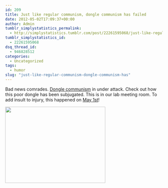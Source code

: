 ```yaml
---
id: 209
title: Just like regular communism, dongle communism has failed
date: 2012-05-02T17:09:37+00:00
author: Admin
tumblr_simplystatistics_permalink:
  - http://simplystatistics.tumblr.com/post/22261595068/just-like-regular-communism-dongle-communism-has
tumblr_simplystatistics_id:
  - 22261595068
dsq_thread_id:
  - 946828512
categories:
  - Uncategorized
tags:
  - humor
slug: "just-like-regular-communism-dongle-communism-has"
---
```

Bad news comrades. <a href="http://simplystatistics.tumblr.com/post/10555655037/dongle-communism" target="_blank">Dongle communism</a> in under attack. Check out how this poor dongle has been subjugated. This is in our lab meeting room. To add insult to injury, this happened on <a href="http://en.wikipedia.org/wiki/International_Workers%27_Day" target="_blank">May 1st</a>! 

<img height="244" src="http://rafalab.jhsph.edu/simplystats/dongle-capitalism.jpg" width="320" />
